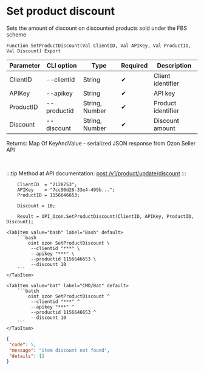 ﻿---
sidebar_position: 6
---


# Set product discount
 Sets the amount of discount on discounted products sold under the FBS scheme



`Function SetProductDiscount(Val ClientID, Val APIKey, Val ProductID, Val Discount) Export`

  | Parameter | CLI option | Type | Required | Description |
  |-|-|-|-|-|
  | ClientID | --clientid | String | &#x2714; | Client identifier |
  | APIKey | --apikey | String | &#x2714; | API key |
  | ProductID | --productid | String, Number | &#x2714; | Product identifier |
  | Discount | --discount | String, Number | &#x2714; | Discount amount |

  
  Returns:  Map Of KeyAndValue - serialized JSON response from Ozon Seller API

<br/>

:::tip
Method at API documentation: [post /v1/product/update/discount](https://docs.ozon.ru/api/seller/#operation/ProductAPI_ProductUpdateDiscount)
:::
<br/>



```bsl title="1C:Enterprise/OneScript code example"
    ClientID  = "2128753";
    APIKey    = "7cc90d26-33e4-499b...";
    ProductID = 1156646653;

    Discount = 10;

    Result = OPI_Ozon.SetProductDiscount(ClientID, APIKey, ProductID, Discount);
```
 

 <Tabs>
  
    <TabItem value="bash" label="Bash" default>
        ```bash
            oint ozon SetProductDiscount \
             --clientid "***" \
             --apikey "***" \
             --productid 1156646653 \
             --discount 10
        ```
    </TabItem>
  
    <TabItem value="bat" label="CMD/Bat" default>
        ```batch
            oint ozon SetProductDiscount ^
             --clientid "***" ^
             --apikey "***" ^
             --productid 1156646653 ^
             --discount 10
        ```
    </TabItem>
</Tabs>


```json title="Result"
{
 "code": 5,
 "message": "item discount not found",
 "details": []
}
```
